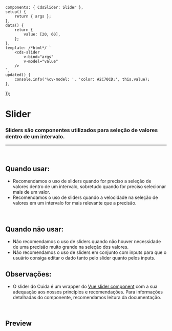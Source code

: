 
<Meta of={SliderStories} />

	components: { CdsSlider: Slider },
	setup() {
		return { args };
	},
	data() {
		return {
			value: [20, 60],
		};
	},
	template: /*html*/ `
		<cds-slider
			v-bind="args"
			v-model="value"
		/>
	`,
	updated() {
		console.info('%cv-model: ', 'color: #2C70CD;', this.value);
	},
});

# Slider

### Sliders são componentes utilizados para seleção de valores dentro de um intervalo.

***

<br />

## Quando usar:

* Recomendamos o uso de sliders quando for preciso a seleção de valores dentro de um intervalo,
  sobretudo quando for preciso selecionar mais de um valor.
* Recomendamos o uso de sliders quando a velocidade na seleção de valores em um intervalo for
  mais relevante que a precisão.

<br />

## Quando não usar:

* Não recomendamos o uso de sliders quando não houver necessidade de uma precisão muito grande na seleção dos valores.
* Não recomendamos o uso de sliders em conjunto com inputs para que o usuário consiga editar
  o dado tanto pelo slider quanto pelos inputs.

## Observações:

* O slider do Cuida é um wrapper do <a target="_blank" href="https://nightcatsama.github.io/vue-slider-component/#/">Vue slider component</a>
  com a sua adequação aos nossos princípios e recomendações. Para informações detalhadas do componente, recomendamos
  leitura da documentação.

<br />

## Preview

<Canvas>
  <Story of={SliderStories.Slider} />
</Canvas>

<Controls />
